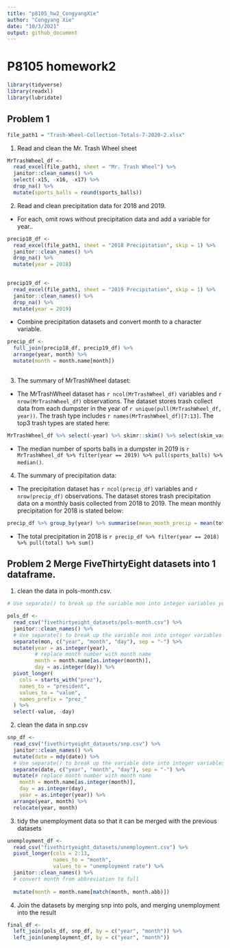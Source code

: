 ```yaml
---
title: "p8105_hw2_CongyangXie"
author: "Congyang Xie"
date: "10/3/2021"
output: github_document
---
```

# P8105 homework2
```r
library(tidyverse)
library(readxl)
library(lubridate)
```
## Problem 1
```r
file_path1 = "Trash-Wheel-Collection-Totals-7-2020-2.xlsx"
```

1. Read and clean the Mr. Trash Wheel sheet
```r
MrTrashWheel_df <-
  read_excel(file_path1, sheet = "Mr. Trash Wheel") %>%
  janitor::clean_names() %>%
  select(-x15, -x16, -x17) %>%
  drop_na() %>%
  mutate(sports_balls = round(sports_balls))


```
2. Read and clean precipitation data for 2018 and 2019.
  + For each, omit rows without precipitation data and add a variable for year..
```r
precip18_df <- 
  read_excel(file_path1, sheet = "2018 Precipitation", skip = 1) %>%
  janitor::clean_names() %>%
  drop_na() %>%
  mutate(year = 2018) 
  

precip19_df <- 
  read_excel(file_path1, sheet = "2019 Precipitation", skip = 1) %>%
  janitor::clean_names() %>%
  drop_na() %>%
  mutate(year = 2019)
```
  + Combine precipitation datasets and convert month to a character variable.
```r
precip_df <- 
  full_join(precip18_df, precip19_df) %>%
  arrange(year, month) %>%
  mutate(month = month.name[month]) 
  
```
  
3. The summary of MrTrashWheel dataset:  
  + The MrTrashWheel dataset has `r ncol(MrTrashWheel_df)` variables and `r nrow(MrTrashWheel_df)` observations. The dataset stores trash collect data from each dumpster in the year of `r unique(pull(MrTrashWheel_df, year))`. The trash type includes `r names(MrTrashWheel_df)[7:13]`. The top3 trash types are stated here:
```r
MrTrashWheel_df %>% select(-year) %>% skimr::skim() %>% select(skim_variable, numeric.mean) %>% top_n(3) %>% arrange(desc(numeric.mean))

```
  + The median number of sports balls in a dumpster in 2019 is `r MrTrashWheel_df %>% filter(year == 2019) %>% pull(sports_balls) %>% median()`.

4. The summary of precipitation data:

  + The precipitation dataset has `r ncol(precip_df)` variables and `r nrow(precip_df)` observations. The dataset stores trash precipitation data on a monthly basis collected from 2018 to 2019. The mean monthly precipitation for 2018 is stated below:

```r
precip_df %>% group_by(year) %>% summarise(mean_month_precip = mean(total))

``` 

  + The total precipitation in 2018 is `r precip_df %>% filter(year == 2018) %>% pull(total) %>% sum()`
  

## Problem 2 Merge FiveThirtyEight datasets into 1 dataframe.

1. clean the data in pols-month.csv.

```r
# Use separate() to break up the variable mon into integer variables year, month, and day; replace month number with month name; create a president variable taking values gop and dem, and remove prez_dem and prez_gop; and remove the day variable.

pols_df <-
  read_csv("fivethirtyeight_datasets/pols-month.csv") %>%
  janitor::clean_names() %>%
  # Use separate() to break up the variable mon into integer variables year, month, and day
  separate(mon, c("year", "month", "day"), sep = "-") %>%
  mutate(year = as.integer(year),
         # replace month number with month name
         month = month.name[as.integer(month)],
         day = as.integer(day)) %>%
  pivot_longer(
    cols = starts_with("prez"),
    names_to = "president",
    values_to = "value",
    names_prefix = "prez_"
  ) %>%
  select(-value, -day)

```
2. clean the data in snp.csv

```r
snp_df <-
  read_csv("fivethirtyeight_datasets/snp.csv") %>%
  janitor::clean_names() %>%
  mutate(date = mdy(date)) %>%
  # Use separate() to break up the variable date into integer variables year, month, and day
  separate(date, c("year", "month", "day"), sep = "-") %>%
  mutate(# replace month number with month name
    month = month.name[as.integer(month)],
    day = as.integer(day),
    year = as.integer(year)) %>%
  arrange(year, month) %>%
  relocate(year, month)
```


3. tidy the unemployment data so that it can be merged with the previous datasets
```r
unemployment_df <-
  read_csv("fivethirtyeight_datasets/unemployment.csv") %>%
  pivot_longer(cols = 2:13,
               names_to = "month",
               values_to = "unemployment rate") %>%
  janitor::clean_names() %>%
  # convert month from abbreviation to full
  
  mutate(month = month.name[match(month, month.abb)])
```
4. Join the datasets by merging snp into pols, and merging unemployment into the result
```r
final_df <- 
  left_join(pols_df, snp_df, by = c("year", "month")) %>%
  left_join(unemployment_df, by = c("year", "month"))
```


